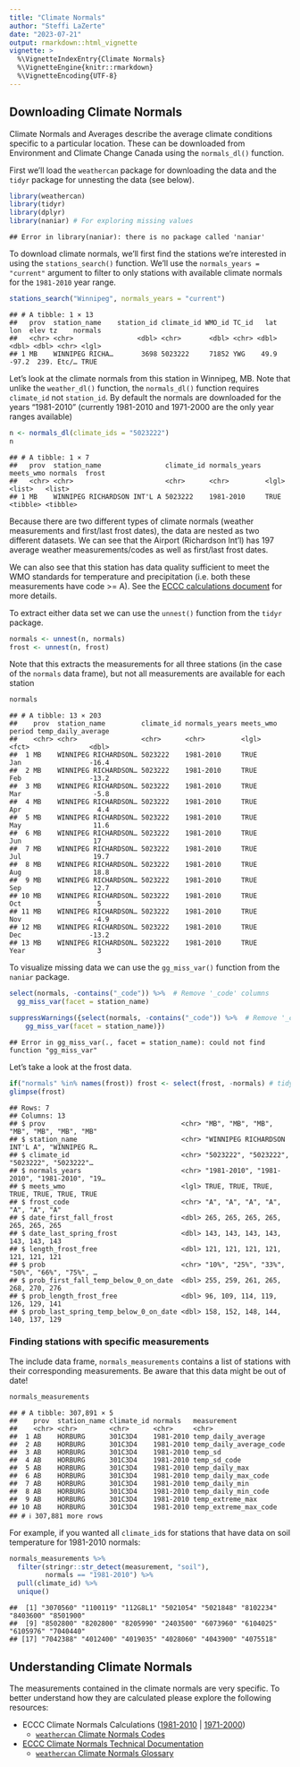 ```yaml
---
title: "Climate Normals"
author: "Steffi LaZerte"
date: "2023-07-21"
output: rmarkdown::html_vignette
vignette: >
  %\VignetteIndexEntry{Climate Normals}
  %\VignetteEngine{knitr::rmarkdown}
  %\VignetteEncoding{UTF-8}
---
```




## Downloading Climate Normals

Climate Normals and Averages describe the average climate conditions specific to a particular location. These can be downloaded from Environment and Climate Change Canada using the `normals_dl()` function.

First we'll load the `weathercan` package for downloading the data and the `tidyr` package for unnesting the data (see below).


```r
library(weathercan)
library(tidyr)
library(dplyr)
library(naniar) # For exploring missing values
```

```
## Error in library(naniar): there is no package called 'naniar'
```

To download climate normals, we'll first find the stations we're interested in using the `stations_search()` function. We'll use the `normals_years = "current"` argument to filter to only stations with available climate normals for the `1981-2010` year range.


```r
stations_search("Winnipeg", normals_years = "current")
```

```
## # A tibble: 1 × 13
##   prov  station_name    station_id climate_id WMO_id TC_id   lat   lon  elev tz    normals
##   <chr> <chr>                <dbl> <chr>       <dbl> <chr> <dbl> <dbl> <dbl> <chr> <lgl>  
## 1 MB    WINNIPEG RICHA…       3698 5023222     71852 YWG    49.9 -97.2  239. Etc/… TRUE
```

Let's look at the climate normals from this station in Winnipeg, MB. Note that unlike the `weather_dl()` function, the `normals_dl()` function requires `climate_id` not `station_id`. By default the normals are downloaded for the years "1981-2010" (currently 1981-2010 and 1971-2000 are the only year ranges available)


```r
n <- normals_dl(climate_ids = "5023222")
n
```

```
## # A tibble: 1 × 7
##   prov  station_name                climate_id normals_years meets_wmo normals  frost   
##   <chr> <chr>                       <chr>      <chr>         <lgl>     <list>   <list>  
## 1 MB    WINNIPEG RICHARDSON INT'L A 5023222    1981-2010     TRUE      <tibble> <tibble>
```

Because there are two different types of climate normals (weather measurements and first/last frost dates), the data are nested as two different datasets. We can see that the Airport (Richardson Int'l) has 197 average weather measurements/codes as well as first/last frost dates.

We can also see that this station has data quality sufficient to meet the WMO standards for temperature and precipitation (i.e. both these measurements have code >= A). See the [ECCC calculations document](https://climate.weather.gc.ca/doc/Canadian_Climate_Normals_1981_2010_Calculation_Information.pdf) for more details.

To extract either data set we can use the `unnest()` function from the `tidyr` package.


```r
normals <- unnest(n, normals)
frost <- unnest(n, frost)
```

Note that this extracts the measurements for all three stations (in the case of the `normals` data frame), but not all measurements are available for each station


```r
normals
```

```
## # A tibble: 13 × 203
##    prov  station_name         climate_id normals_years meets_wmo period temp_daily_average
##    <chr> <chr>                <chr>      <chr>         <lgl>     <fct>               <dbl>
##  1 MB    WINNIPEG RICHARDSON… 5023222    1981-2010     TRUE      Jan                 -16.4
##  2 MB    WINNIPEG RICHARDSON… 5023222    1981-2010     TRUE      Feb                 -13.2
##  3 MB    WINNIPEG RICHARDSON… 5023222    1981-2010     TRUE      Mar                  -5.8
##  4 MB    WINNIPEG RICHARDSON… 5023222    1981-2010     TRUE      Apr                   4.4
##  5 MB    WINNIPEG RICHARDSON… 5023222    1981-2010     TRUE      May                  11.6
##  6 MB    WINNIPEG RICHARDSON… 5023222    1981-2010     TRUE      Jun                  17  
##  7 MB    WINNIPEG RICHARDSON… 5023222    1981-2010     TRUE      Jul                  19.7
##  8 MB    WINNIPEG RICHARDSON… 5023222    1981-2010     TRUE      Aug                  18.8
##  9 MB    WINNIPEG RICHARDSON… 5023222    1981-2010     TRUE      Sep                  12.7
## 10 MB    WINNIPEG RICHARDSON… 5023222    1981-2010     TRUE      Oct                   5  
## 11 MB    WINNIPEG RICHARDSON… 5023222    1981-2010     TRUE      Nov                  -4.9
## 12 MB    WINNIPEG RICHARDSON… 5023222    1981-2010     TRUE      Dec                 -13.2
## 13 MB    WINNIPEG RICHARDSON… 5023222    1981-2010     TRUE      Year                  3
```

To visualize missing data we can use the `gg_miss_var()` function from the `naniar` package.

```r
select(normals, -contains("_code")) %>%  # Remove '_code' columns
  gg_miss_var(facet = station_name)
```


```r
suppressWarnings({select(normals, -contains("_code")) %>%  # Remove '_code' columns
    gg_miss_var(facet = station_name)})
```

```
## Error in gg_miss_var(., facet = station_name): could not find function "gg_miss_var"
```

Let's take a look at the frost data.


```r
if("normals" %in% names(frost)) frost <- select(frost, -normals) # tidyr v1
glimpse(frost)
```

```
## Rows: 7
## Columns: 13
## $ prov                                  <chr> "MB", "MB", "MB", "MB", "MB", "MB", "MB"
## $ station_name                          <chr> "WINNIPEG RICHARDSON INT'L A", "WINNIPEG R…
## $ climate_id                            <chr> "5023222", "5023222", "5023222", "5023222"…
## $ normals_years                         <chr> "1981-2010", "1981-2010", "1981-2010", "19…
## $ meets_wmo                             <lgl> TRUE, TRUE, TRUE, TRUE, TRUE, TRUE, TRUE
## $ frost_code                            <chr> "A", "A", "A", "A", "A", "A", "A"
## $ date_first_fall_frost                 <dbl> 265, 265, 265, 265, 265, 265, 265
## $ date_last_spring_frost                <dbl> 143, 143, 143, 143, 143, 143, 143
## $ length_frost_free                     <dbl> 121, 121, 121, 121, 121, 121, 121
## $ prob                                  <chr> "10%", "25%", "33%", "50%", "66%", "75%", …
## $ prob_first_fall_temp_below_0_on_date  <dbl> 255, 259, 261, 265, 268, 270, 276
## $ prob_length_frost_free                <dbl> 96, 109, 114, 119, 126, 129, 141
## $ prob_last_spring_temp_below_0_on_date <dbl> 158, 152, 148, 144, 140, 137, 129
```

### Finding stations with specific measurements

The include data frame, `normals_measurements` contains a list of stations with their corresponding measurements. Be aware that this data might be out of date!


```r
normals_measurements
```

```
## # A tibble: 307,891 × 5
##    prov  station_name climate_id normals   measurement            
##    <chr> <chr>        <chr>      <chr>     <chr>                  
##  1 AB    HORBURG      301C3D4    1981-2010 temp_daily_average     
##  2 AB    HORBURG      301C3D4    1981-2010 temp_daily_average_code
##  3 AB    HORBURG      301C3D4    1981-2010 temp_sd                
##  4 AB    HORBURG      301C3D4    1981-2010 temp_sd_code           
##  5 AB    HORBURG      301C3D4    1981-2010 temp_daily_max         
##  6 AB    HORBURG      301C3D4    1981-2010 temp_daily_max_code    
##  7 AB    HORBURG      301C3D4    1981-2010 temp_daily_min         
##  8 AB    HORBURG      301C3D4    1981-2010 temp_daily_min_code    
##  9 AB    HORBURG      301C3D4    1981-2010 temp_extreme_max       
## 10 AB    HORBURG      301C3D4    1981-2010 temp_extreme_max_code  
## # ℹ 307,881 more rows
```

For example, if you wanted all `climate_id`s for stations that have data on
soil temperature for 1981-2010 normals:


```r
normals_measurements %>%
  filter(stringr::str_detect(measurement, "soil"),
         normals == "1981-2010") %>%
  pull(climate_id) %>%
  unique()
```

```
##  [1] "3070560" "1100119" "112G8L1" "5021054" "5021848" "8102234" "8403600" "8501900"
##  [9] "8502800" "8202800" "8205990" "2403500" "6073960" "6104025" "6105976" "7040440"
## [17] "7042388" "4012400" "4019035" "4028060" "4043900" "4075518"
```

## Understanding Climate Normals

The measurements contained in the climate normals are very specific. To better understand how they are calculated please explore the following resources:

- ECCC Climate Normals Calculations ([1981-2010](https://climate.weather.gc.ca/doc/Canadian_Climate_Normals_1981_2010_Calculation_Information.pdf) | [1971-2000](https://climate.weather.gc.ca/doc/Canadian_Climate_Normals_1971_2000_Calculation_Information.pdf))
    - [`weathercan` Climate Normals Codes](flags.html)
- [ECCC Climate Normals Technical Documentation](https://www.canada.ca/en/environment-climate-change/services/climate-change/canadian-centre-climate-services/display-download/technical-documentation-climate-normals.html)
    - [`weathercan` Climate Normals Glossary](glossary_normals.html)



